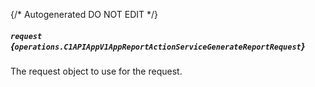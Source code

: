 {/* Autogenerated DO NOT EDIT  */}

##### `request` *{`operations.C1APIAppV1AppReportActionServiceGenerateReportRequest`}*
The request object to use for the request.

<Collapsible openLabel={Labels.showProperties} closeLabel={Labels.hideProperties}>
  <C1APIAppV1AppReportActionServiceGenerateReportRequest />
</Collapsible>

